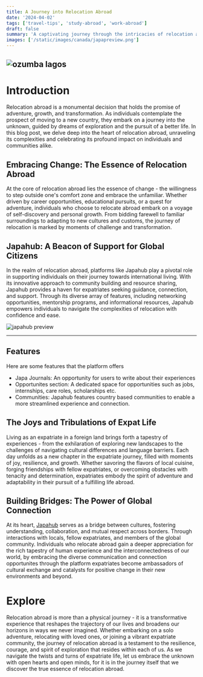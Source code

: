 ```yaml
---
title: A Journey into Relocation Abroad
date: '2024-04-02'
tags: ['travel-tips', 'study-abroad', 'work-abroad']
draft: false
summary: 'A captivating journey through the intricacies of relocation abroad, exploring the challenges, triumphs, and discoveries that accompany the pursuit of a new life in foreign lands'
images: ['/static/images/canada/japapreview.png']
---
```


## ![ozumba lagos](/static/images/ozumba-lagos.jpg)

# Introduction

Relocation abroad is a monumental decision that holds the promise of adventure, growth, and transformation. As individuals contemplate the prospect of moving to a new country, they embark on a journey into the unknown, guided by dreams of exploration and the pursuit of a better life. In this blog post, we delve deep into the heart of relocation abroad, unraveling its complexities and celebrating its profound impact on individuals and communities alike.

## Embracing Change: The Essence of Relocation Abroad

At the core of relocation abroad lies the essence of change - the willingness to step outside one's comfort zone and embrace the unfamiliar. Whether driven by career opportunities, educational pursuits, or a quest for adventure, individuals who choose to relocate abroad embark on a voyage of self-discovery and personal growth. From bidding farewell to familiar surroundings to adapting to new cultures and customs, the journey of relocation is marked by moments of challenge and transformation.

## Japahub: A Beacon of Support for Global Citizens

In the realm of relocation abroad, platforms like Japahub play a pivotal role in supporting individuals on their journey towards international living. With its innovative approach to community building and resource sharing, Japahub provides a haven for expatriates seeking guidance, connection, and support. Through its diverse array of features, including networking opportunities, mentorship programs, and informational resources, Japahub empowers individuals to navigate the complexities of relocation with confidence and ease.

![japahub preview](/static/images/japapreview.png)

---

## Features

Here are some features that the platform offers

- Japa Journals: An opportunity for users to write about their experiences
- Opportunites section: A dedicated space for opportunities such as jobs, internships, care roles, scholarships etc.
- Communities: Japahub features country based communities to enable a more streamlined experience and connection.

## The Joys and Tribulations of Expat Life

Living as an expatriate in a foreign land brings forth a tapestry of experiences - from the exhilaration of exploring new landscapes to the challenges of navigating cultural differences and language barriers. Each day unfolds as a new chapter in the expatriate journey, filled with moments of joy, resilience, and growth. Whether savoring the flavors of local cuisine, forging friendships with fellow expatriates, or overcoming obstacles with tenacity and determination, expatriates embody the spirit of adventure and adaptability in their pursuit of a fulfilling life abroad.

## Building Bridges: The Power of Global Connection

At its heart, [Japahub](https://info.japahub.com) serves as a bridge between cultures, fostering understanding, collaboration, and mutual respect across borders. Through interactions with locals, fellow expatriates, and members of the global community. Individuals who relocate abroad gain a deeper appreciation for the rich tapestry of human experience and the interconnectedness of our world, by embracing the diverse communication and connection opportunites through the platform expatriates become ambassadors of cultural exchange and catalysts for positive change in their new environments and beyond.

# Explore

Relocation abroad is more than a physical journey - it is a transformative experience that reshapes the trajectory of our lives and broadens our horizons in ways we never imagined. Whether embarking on a solo adventure, relocating with loved ones, or joining a vibrant expatriate community, the journey of relocation abroad is a testament to the resilience, courage, and spirit of exploration that resides within each of us. As we navigate the twists and turns of expatriate life, let us embrace the unknown with open hearts and open minds, for it is in the journey itself that we discover the true essence of relocation abroad.
